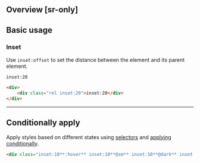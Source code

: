 ## Overview [sr-only]
<Overview/>

## Basic usage
### Inset
Use `inset:offset` to set the distance between the element and its parent element.
<Demo>
    <div className="bg:stripe-pink">
        <div className="box w:180 aspect-ratio:1/1 inset:20 rel">`inset:20`</div>
    </div>
</Demo>
```html
<div>
    <div class="rel inset:20">inset:20</div>
</div>
```

---

## Conditionally apply
Apply styles based on different states using [selectors](/guide/state-selectors) and [applying conditionally](/guide/applying-conditionally).
```html
<div class="inset:10**:hover** inset:10**@sm** inset:10**@dark** inset:10**@print**">…</div>
```

